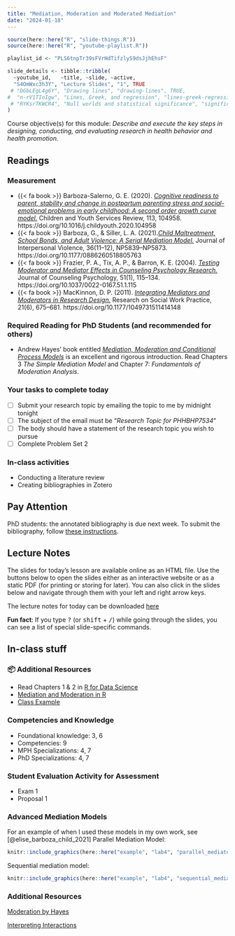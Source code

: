 ```yaml
---
title: "Mediation, Moderation and Moderated Mediation"
date: "2024-01-18"
---
```


```r
source(here::here("R", "slide-things.R"))
source(here::here("R", "youtube-playlist.R"))

playlist_id <- "PLS6tnpTr39sFVrHdTifzlyS9dsJjhEhsF"

slide_details <- tibble::tribble(
  ~youtube_id,   ~title, ~slide, ~active,
  "S4OmWxc3h3Y", "Lecture Slides", "1", TRUE
 # "DGbLEgL4g6Y", "Drawing lines", "drawing-lines", TRUE,
#  "n-rV1TIoIgw", "Lines, Greek, and regression", "lines-greek-regression", FALSE,
 # "RYKsrTKWCR4", "Null worlds and statistical significance", "significance", FALSE
)
```

::: callout-note
Course objective(s) for this module: *Describe and execute the key steps
in designing, conducting, and evaluating research in health behavior and
health promotion.*
:::

## Readings

### Measurement

- {{< fa book >}} Barboza-Salerno, G. E. (2020). [*Cognitive readiness to parent, stability and change in postpartum parenting stress and social-emotional problems in early childhood: A second order growth curve model.*](https://www.sciencedirect.com/science/article/pii/S0190740919311533?casa_token=jQ4MhjFKvGIAAAAA:k96hYl2JhmeufTpQkkKWn1YPKkEcjdLoc2XLW6GZW2x6DQtTQkHAb8oSKLyXvnWWOykmWtvt6d-R) Children and Youth Services Review, 113, 104958. https://doi.org/10.1016/j.childyouth.2020.104958
- {{< fa book >}} Barboza, G., & Siller, L. A. (2021).[ *Child Maltreatment, School Bonds, and Adult Violence: A Serial Mediation Model.*](https://journals.sagepub.com/doi/pdf/10.1177/0886260518805763?casa_token=atVd0dXKgIMAAAAA:1wnTWfYCyPZVWnrxwf5SNHnoFvYQ4t3PI1gDq1mJAEWpqV2fDdat0CPnMTRSm1bT2QaCzz3qW_v594A) Journal of Interpersonal Violence, 36(11–12), NP5839–NP5873. https://doi.org/10.1177/0886260518805763
- {{< fa book >}} Frazier, P. A., Tix, A. P., & Barron, K. E. (2004). [*Testing Moderator and Mediator Effects in Counseling Psychology Research.*](https://psycnet.apa.org/fulltext/2003-11100-011.pdf) Journal of Counseling Psychology, 51(1), 115–134. https://doi.org/10.1037/0022-0167.51.1.115
- {{< fa book >}} MacKinnon, D. P. (2011). [*Integrating Mediators and Moderators in Research Design.*](https://journals.sagepub.com/doi/full/10.1177/1049731511414148?casa_token=DNm2rg2IflAAAAAA:SoSuLBe18QLwcFgGy5AlGPBjj443lnLhAaQ8HwlQ-BnK6rqFGsfy1zJG8HnnmsYsQOHgNzLhmqhjKgY) Research on Social Work Practice, 21(6), 675–681. https://doi.org/10.1177/1049731511414148

### Required Reading for PhD Students (and recommended for others)

- Andrew Hayes' book entitled [*Mediation, Moderation and Conditional Process Models*](https://github.com/bigdataforsocialjustice/PHHBHP7534/blob/main/reading/mediation_hayes.pdf) is an excellent and rigorous introduction. Read Chapters 3 *The Simple Mediation Model* and Chapter 7: *Fundamentals of Moderation Analysis*.


### Your tasks to complete today

-   [ ] Submit your research topic by emailing the topic to me by midnight tonight 
-   [ ] The subject of the email must be "*Research Topic for PHHBHP7534*"
-   [ ] The body should have a statement of the research topic you wish to pursue
-   [ ] Complete Problem Set 2

### In-class activities
- Conducting a literature review
- Creating bibliographies in Zotero

::: {.callout-note icon=false}

## Pay Attention

PhD students: the annotated bibliography is due next week. To submit the bibliography, follow [these instructions](/resources/annotated.qmd).

:::
## Lecture Notes

The slides for today's lesson are available online as an HTML file. Use the buttons below to open the slides either as an interactive website or as a static PDF (for printing or storing for later). You can also click in the slides below and navigate through them with your left and right arrow keys.

The lecture notes for today can be downloaded [here](/slides/day4.pdf)

:::{.callout-tip}
**Fun fact**: If you type <kbd>?</kbd> (or <kbd>shift</kbd> + <kbd>/</kbd>) while going through the slides, you can see a list of special slide-specific commands.
:::


## In-class stuff


### 📦 Additional Resources

- Read Chapters 1 & 2 in [R for Data Science](https://github.com/bigdataforsocialjustice/PHHBHP7534/blob/main/reading/R_data_Science_partI.pdf)
- [Mediation and Moderation in R](/example/lab4/mediation_moderation.html)
- [Class Example](/example/moderation.qmd)

### Competencies and Knowledge
- Foundational knowledge: 3, 6
- Competencies: 9
- MPH Specializations: 4, 7
- PhD Specializations: 4, 7

### Student Evaluation Activity for Assessment
- Exam 1
- Proposal 1


### Advanced Mediation Models

For an example of when I used these models in my own work, see [@elise_barboza_child_2021]
Parallel Mediation Model:

```r
knitr::include_graphics(here::here("example", "lab4", "parallel_mediators.png"), error = FALSE)
```

Sequential mediation model: 

```r
knitr::include_graphics(here::here("example", "lab4", "sequential_mediators.png"), error = FALSE)
```

### Additional Resources

[Moderation by Hayes](http://www.afhayes.com/public/chapter16.pdf)

[Interpreting Interactions](https://www3.nd.edu/~rwilliam/stats2/l55.pdf) 


